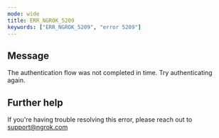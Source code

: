 ```yaml
---
mode: wide
title: ERR_NGROK_5209
keywords: ["ERR_NGROK_5209", "error 5209"]
---
```


## Message

The authentication flow was not completed in time. Try authenticating again.

## Further help

If you're having trouble resolving this error, please reach out to [support@ngrok.com](mailto:support@ngrok.com?subject=Help%20with%20ERR_NGROK_5209)
